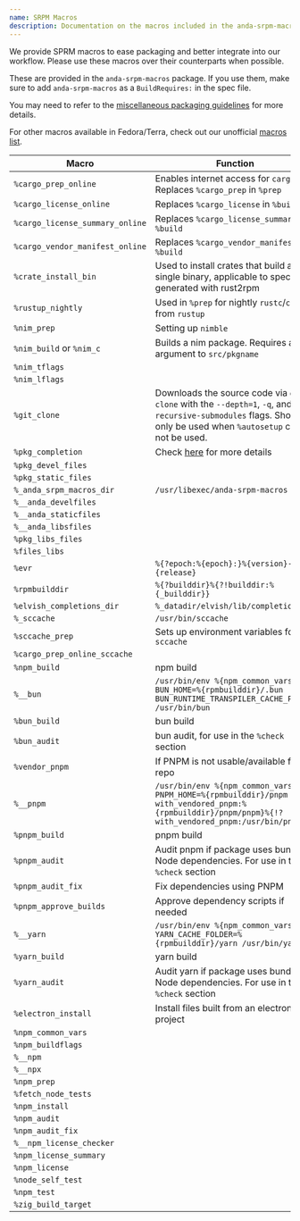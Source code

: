```yaml
---
name: SRPM Macros
description: Documentation on the macros included in the anda-srpm-macros package
---
```


We provide SPRM macros to ease packaging and better integrate into our workflow. Please use these macros over their counterparts when possible.

These are provided in the `anda-srpm-macros` package. If you use them, make sure to add `anda-srpm-macros` as a `BuildRequires:` in the spec file.

You may need to refer to the [miscellaneous packaging guidelines](./policy#miscellaneous-packaging-guidelines) for more details.

For other macros available in Fedora/Terra, check out our unofficial [macros list](../rpm/macros).

| Macro                           | Function                                                               |
| ------------------------------- | ---------------------------------------------------------------------- |
| `%cargo_prep_online`            | Enables internet access for `cargo`. Replaces `%cargo_prep` in `%prep` |
| `%cargo_license_online`         | Replaces `%cargo_license` in `%build`                                  |
| `%cargo_license_summary_online` | Replaces `%cargo_license_summary` in `%build`                          |
| `%cargo_vendor_manifest_online` | Replaces `%cargo_vendor_manifest` in `%build`                          |
| `%crate_install_bin`            | Used to install crates that build as single binary, applicable to specs generated with rust2rpm |
| `%rustup_nightly`               | Used in `%prep` for nightly `rustc`/`cargo` from `rustup`              |
| `%nim_prep`                     | Setting up `nimble`                                                    |
| `%nim_build` or `%nim_c`        | Builds a nim package. Requires an argument to `src/pkgname`            |
| `%nim_tflags`                   |                                                                        |
| `%nim_lflags`                   |                                                                        |
| `%git_clone`                    | Downloads the source code via `git clone` with the `--depth=1`, `-q`, and `--recursive-submodules` flags. Should only be used when `%autosetup` can not be used. |
| `%pkg_completion`               | Check [here](https://developer.fyralabs.com/terra/policy#shell-completions) for more details |
| `%pkg_devel_files`              |                                                                        |
| `%pkg_static_files`             |                                                                        |
| `%_anda_srpm_macros_dir`        | `/usr/libexec/anda-srpm-macros`                                        |
| `%__anda_develfiles`            |                                                                        |
| `%__anda_staticfiles`           |                                                                        |
| `%__anda_libsfiles`             |                                                                        |
| `%pkg_libs_files`               |                                                                        |
| `%files_libs`                   |                                                                        |
| `%evr`                          | `%{?epoch:%{epoch}:}%{version}-%{release}`                             |
| `%rpmbuilddir`                  | `%{?builddir}%{?!builddir:%{_builddir}}`                               |
| `%elvish_completions_dir`       | `%_datadir/elvish/lib/completions`                                     |
| `%_sccache`                     | `/usr/bin/sccache`                                                     |
| `%sccache_prep`                 | Sets up environment variables for `sccache`                            |
| `%cargo_prep_online_sccache`    |                                                                        |
| `%npm_build`                    | npm build                                                              |
| `%__bun`                        | `/usr/bin/env %{npm_common_vars} BUN_HOME=%{rpmbuilddir}/.bun BUN_RUNTIME_TRANSPILER_CACHE_PATH=0 /usr/bin/bun` |
| `%bun_build`                    | bun build                                                              |
| `%bun_audit`                    | bun audit, for use in the `%check` section                             |
| `%vendor_pnpm`                  | If PNPM is not usable/available from repo                              |
| `%__pnpm`                       | `/usr/bin/env %{npm_common_vars} PNPM_HOME=%{rpmbuilddir}/pnpm %{?with_vendored_pnpm:%{rpmbuilddir}/pnpm/pnpm}%{!?with_vendored_pnpm:/usr/bin/pnpm}` |
| `%pnpm_build`                   | pnpm build                                                             |
| `%pnpm_audit`                   | Audit pnpm if package uses bundled Node dependencies. For use in the `%check` section |
| `%pnpm_audit_fix`               | Fix dependencies using PNPM                                            |
| `%pnpm_approve_builds`          | Approve dependency scripts if needed                                   |
| `%__yarn`                       | `/usr/bin/env %{npm_common_vars} YARN_CACHE_FOLDER=%{rpmbuilddir}/yarn /usr/bin/yarn` |
| `%yarn_build`                   | yarn build                                                             |
| `%yarn_audit`                   | Audit yarn if package uses bundled Node dependencies. For use in the `%check` section |
| `%electron_install`             | Install files built from an electron project                           |
| `%npm_common_vars`              |                                                                        |
| `%npm_buildflags`               |                                                                        |
| `%__npm`                        |                                                                        |
| `%__npx`                        |                                                                        |
| `%npm_prep`                     |                                                                        |
| `%fetch_node_tests`             |                                                                        |
| `%npm_install`                  |                                                                        |
| `%npm_audit`                    |                                                                        |
| `%npm_audit_fix`                |                                                                        |
| `%__npm_license_checker`        |                                                                        |
| `%npm_license_summary`          |                                                                        |
| `%npm_license`                  |                                                                        |
| `%node_self_test`               |                                                                        |
| `%npm_test`                     |                                                                        |
| `%zig_build_target`             |                                                                        |
